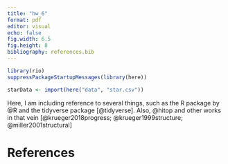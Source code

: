 ```yaml
---
title: "hw_6"
format: pdf
editor: visual
echo: false
fig.width: 6.5
fig.height: 8
bibliography: references.bib
---
```


```r
library(rio)
suppressPackageStartupMessages(library(here))

```
```r
starData <- import(here("data", "star.csv"))
```

Here, I am including reference to several things, such as the R package by @R and the tidyverse package [@tidyverse]. Also, @hitop and other works in that vein [@krueger2018progress; @krueger1999structure; @miller2001structural]

\newpage

# References
